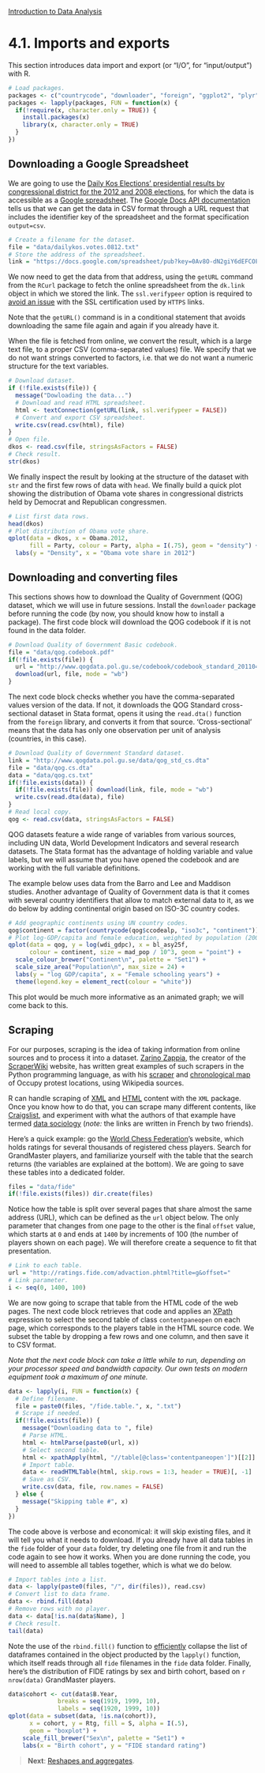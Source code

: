 <style>@import url(style.css);</style>
[Introduction to Data Analysis](index.html "Course index")

# 4.1. Imports and exports

This section introduces data import and export (or "I/O", for "input/output") with R.

```r
# Load packages.
packages <- c("countrycode", "downloader", "foreign", "ggplot2", "plyr", "RCurl", "XML")
packages <- lapply(packages, FUN = function(x) {
  if(!require(x, character.only = TRUE)) {
    install.packages(x)
    library(x, character.only = TRUE)
  }
})
```

## Downloading a Google Spreadsheet

We are going to use the [Daily Kos Elections' presidential results by congressional district for the 2012 and 2008 elections](http://www.dailykos.com/story/2012/11/19/1163009/-Daily-Kos-Elections-presidential-results-by-congressional-district-for-the-2012-2008-elections?detail=hide), for which the data is accessible as a [Google spreadsheet](https://docs.google.com/spreadsheet/pub?key=0Av8O-dN2giY6dEFCOFZ4ZnlKS0x3M3Y0WHd5aWFDWkE&single=true&gid=0&output=html). The [Google Docs API documentation](http://code.google.com/apis/spreadsheets/) tells us that we can get the data in CSV format through a URL request that includes the identifier key of the spreadsheet and the format specification `output=csv`.

```r
# Create a filename for the dataset.
file = "data/dailykos.votes.0812.txt"
# Store the address of the spreadsheet.
link = "https://docs.google.com/spreadsheet/pub?key=0Av8O-dN2giY6dEFCOFZ4ZnlKS0x3M3Y0WHd5aWFDWkE&output=csv"
```

We now need to get the data from that address, using the `getURL` command from the `RCurl` package to fetch the online spreadsheet from the `dk.link` object in which we stored the link. The `ssl.verifypeer` option is required to [avoid an issue](http://christophergandrud.blogspot.fr/2012/06/update-to-data-on-github-post-solution.html) with the SSL certification used by `HTTPS` links.

Note that the `getURL()` command is in a conditional statement that avoids downloading the same file again and again if you already have it.

When the file is fetched from online, we convert the result, which is a large text file, to a proper CSV (comma-separated values) file. We specify that we do not want strings converted to factors, i.e. that we do not want a numeric structure for the text variables.

```r
# Download dataset.
if (!file.exists(file)) {
  message("Dowloading the data...")
  # Download and read HTML spreadsheet.
  html <- textConnection(getURL(link, ssl.verifypeer = FALSE))
  # Convert and export CSV spreadsheet.
  write.csv(read.csv(html), file)
}
# Open file.
dkos <- read.csv(file, stringsAsFactors = FALSE)
# Check result.
str(dkos)
```

We finally inspect the result by looking at the structure of the dataset with `str` and the first few rows of data with `head`. We finally build a quick plot showing the distribution of Obama vote shares in congressional districts held by Democrat and Republican congressmen.

```r
# List first data rows.
head(dkos)
# Plot distribution of Obama vote share.
qplot(data = dkos, x = Obama.2012, 
      fill = Party, colour = Party, alpha = I(.75), geom = "density") +
  labs(y = "Density", x = "Obama vote share in 2012")
```

## Downloading and converting files

This sections shows how to download the Quality of Government (QOG) dataset, which we will use in future sessions. Install the `downloader` package before running the code (by now, you should know how to install a package). The first code block will download the QOG codebook if it is not found in the data folder.

```r
# Download Quality of Government Basic codebook.
file = "data/qog.codebook.pdf"
if(!file.exists(file)) {
  url = "http://www.qogdata.pol.gu.se/codebook/codebook_standard_20110406.pdf"
  download(url, file, mode = "wb")
}
```

The next code block checks whether you have the comma-separated values version of the data. If not, it downloads the QOG Standard cross-sectional dataset in Stata format, opens it using the `read.dta()` function from the `foreign` library, and converts it from that source. 'Cross-sectional' means that the data has only one observation per unit of analysis (countries, in this case).

```r
# Download Quality of Government Standard dataset.
link = "http://www.qogdata.pol.gu.se/data/qog_std_cs.dta"
file = "data/qog.cs.dta"
data = "data/qog.cs.txt"
if(!file.exists(data)) {
  if(!file.exists(file)) download(link, file, mode = "wb")
  write.csv(read.dta(data), file)
}
# Read local copy.
qog <- read.csv(data, stringsAsFactors = FALSE)
```

QOG datasets feature a wide range of variables from various sources, including UN data, World Development Indicators and several research datasets. The Stata format has the advantage of holding variable and value labels, but we will assume that you have opened the codebook and are working with the full variable definitions.

The example below uses data from the Barro and Lee and Maddison studies. Another advantage of Quality of Government data is that it comes with several country identifiers that allow to match external data to it, as we do below by adding continental origin based on ISO-3C country codes.

```r
# Add geographic continents using UN country codes.
qog$continent = factor(countrycode(qog$ccodealp, "iso3c", "continent"))
# Plot log-GDP/capita and female education, weighted by population (2002).
qplot(data = qog, y = log(wdi_gdpc), x = bl_asy25f, 
      colour = continent, size = mad_pop / 10^3, geom = "point") +
  scale_colour_brewer("Continent\n", palette = "Set1") +
  scale_size_area("Population\n", max_size = 24) + 
  labs(y = "log GDP/capita", x = "Female schooling years") +
  theme(legend.key = element_rect(colour = "white"))
```

This plot would be much more informative as an animated graph; we will come back to this.

## Scraping

For our purposes, scraping is the idea of taking information from online sources and to process it into a dataset. [Zarino Zappia][sw-zz], the creator of the [ScraperWiki][sw] website, has written great examples of such scrapers in the Python programming language, as with his [scraper][sw-ows-1] and [chronological map][sw-ows-2] of Occupy protest locations, using Wikipedia sources.

[sw]: https://scraperwiki.com/
[sw-zz]: https://scraperwiki.com/profiles/zarino/
[sw-ms]: https://scraperwiki.com/scrapers/multiple_sclerosis_tweets_and_locations/
[sw-ows-1]: https://scraperwiki.com/scrapers/occupy_protest_locations/
[sw-ows-2]: https://views.scraperwiki.com/run/occupy_protest_locations_1/

R can handle scraping of [XML][ds-xml] and [HTML][ds-html] content with the `XML` package. Once you know how to do that, you can scrape many different contents, like [Craigslist][dss-craigslist], and experiment with what the authors of that example have termed [data sociology][dss-datasociol] (_note:_ the links are written in French by two friends).

[dss-datasociol]: http://quanti.hypotheses.org/647/
[dss-craigslist]: http://quanti.hypotheses.org/724/
[ds-xml]: http://is-r.tumblr.com/post/36059986744/gathering-realclearpolitics-polling-trends-with-xml
[ds-html]: http://is-r.tumblr.com/post/36945206190/using-xml-to-grab-tables-from-the-web

Here's a quick example: go the [World Chess Federation][fide]'s website, which holds ratings for several thousands of registered chess players. Search for GrandMaster players, and familiarize yourself with the table that the search returns (the variables are explained at the bottom). We are going to save these tables into a dedicated folder.

[fide]: http://ratings.fide.com/advseek.phtml

```r
files = "data/fide"
if(!file.exists(files)) dir.create(files)
```

Notice how the table is split over several pages that share almost the same address (URL), which can be defined as the `url` object below. The only parameter that changes from one page to the other is the final `offset` value, which starts at `0` and ends at `1400` by increments of 100 (the number of players shown on each page). We will therefore create a sequence to fit that presentation.

```r
# Link to each table.
url = "http://ratings.fide.com/advaction.phtml?title=g&offset="
# Link parameter.
i <- seq(0, 1400, 100)
```

We are now going to scrape that table from the HTML code of the web pages. The next code block retrieves that code and applies an [XPath][xpath] expression to select the second table of class `contentpaneopen` on each page, which corresponds to the players table in the HTML source code. We subset the table by dropping a few rows and one column, and then save it to CSV format.

[xpath]: http://www.w3.org/TR/xpath/

_Note that the next code block can take a little while to run, depending on your processor speed and bandwidth capacity. Our own tests on modern equipment took a maximum of one minute._

```r
data <- lapply(i, FUN = function(x) {
  # Define filename.
  file = paste0(files, "/fide.table.", x, ".txt")
  # Scrape if needed.
  if(!file.exists(file)) {
    message("Downloading data to ", file)
    # Parse HTML.
    html <- htmlParse(paste0(url, x))
    # Select second table.
    html <- xpathApply(html, "//table[@class='contentpaneopen']")[[2]]
    # Import table.
    data <- readHTMLTable(html, skip.rows = 1:3, header = TRUE)[, -1]
    # Save as CSV.
    write.csv(data, file, row.names = FALSE)
  } else {
    message("Skipping table #", x)
  }
})
```

The code above is verbose and economical: it will skip existing files, and it will tell you what it needs to download. If you already have all data tables in the `fide` folder of your `data` folder, try deleting one file from it and run the code again to see how it works. When you are done running the code, you will need to assemble all tables together, which is what we do below.

```r
# Import tables into a list.
data <- lapply(paste0(files, "/", dir(files)), read.csv)
# Convert list to data frame.
data <- rbind.fill(data)
# Remove rows with no player.
data <- data[!is.na(data$Name), ]
# Check result.
tail(data)
```

Note the use of the `rbind.fill()` function to [efficiently][rbind] collapse the list of dataframes contained in the object producted by the `lapply()` function, which itself reads through all `fide` filenames in the `fide` data folder. Finally, here's the distribution of FIDE ratings by sex and birth cohort, based on `r nrow(data)` GrandMaster players.

[rbind]: http://rcrastinate.blogspot.fr/2013/05/the-rbinding-race-for-vs-docall-vs.html

```r
data$cohort <- cut(data$B.Year, 
              breaks = seq(1919, 1999, 10), 
              labels = seq(1920, 1999, 10))
qplot(data = subset(data, !is.na(cohort)), 
      x = cohort, y = Rtg, fill = S, alpha = I(.5),
      geom = "boxplot") +
	scale_fill_brewer("Sex\n", palette = "Set1") +
	labs(x = "Birth cohort", y = "FIDE standard rating")
```

> __Next__: [Reshapes and aggregates](042_reshaping.html).

